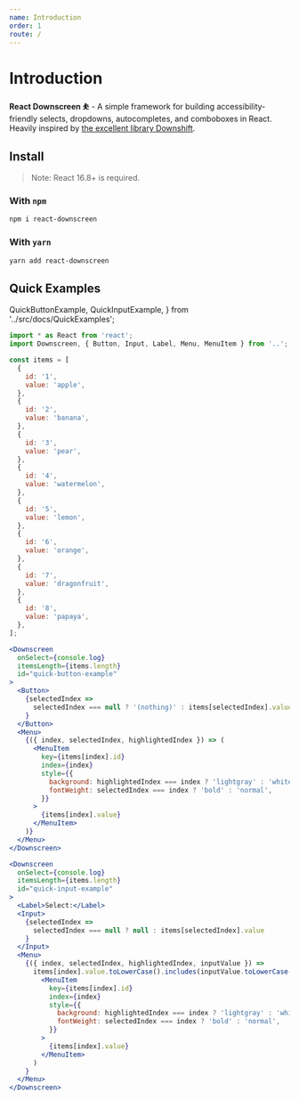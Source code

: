 ```yaml
---
name: Introduction
order: 1
route: /
---
```


# Introduction

**React Downscreen ⛹️** - A simple framework for building accessibility-friendly selects, dropdowns, autocompletes, and comboboxes in React. Heavily inspired by [the excellent library Downshift](https://github.com/downshift-js/downshift).

## Install

> Note: React 16.8+ is required.

### With `npm`

```sh
npm i react-downscreen
```

### With `yarn`

```sh
yarn add react-downscreen
```

## Quick Examples

  QuickButtonExample,
  QuickInputExample,
} from '../src/docs/QuickExamples';

<QuickButtonExample />
<QuickInputExample />

```js
import * as React from 'react';
import Downscreen, { Button, Input, Label, Menu, MenuItem } from '..';
```

```js
const items = [
  {
    id: '1',
    value: 'apple',
  },
  {
    id: '2',
    value: 'banana',
  },
  {
    id: '3',
    value: 'pear',
  },
  {
    id: '4',
    value: 'watermelon',
  },
  {
    id: '5',
    value: 'lemon',
  },
  {
    id: '6',
    value: 'orange',
  },
  {
    id: '7',
    value: 'dragonfruit',
  },
  {
    id: '8',
    value: 'papaya',
  },
];
```

```jsx
<Downscreen
  onSelect={console.log}
  itemsLength={items.length}
  id="quick-button-example"
>
  <Button>
    {selectedIndex =>
      selectedIndex === null ? '(nothing)' : items[selectedIndex].value
    }
  </Button>
  <Menu>
    {({ index, selectedIndex, highlightedIndex }) => (
      <MenuItem
        key={items[index].id}
        index={index}
        style={{
          background: highlightedIndex === index ? 'lightgray' : 'white',
          fontWeight: selectedIndex === index ? 'bold' : 'normal',
        }}
      >
        {items[index].value}
      </MenuItem>
    )}
  </Menu>
</Downscreen>
```

```jsx
<Downscreen
  onSelect={console.log}
  itemsLength={items.length}
  id="quick-input-example"
>
  <Label>Select:</Label>
  <Input>
    {selectedIndex =>
      selectedIndex === null ? null : items[selectedIndex].value
    }
  </Input>
  <Menu>
    {({ index, selectedIndex, highlightedIndex, inputValue }) =>
      items[index].value.toLowerCase().includes(inputValue.toLowerCase()) && (
        <MenuItem
          key={items[index].id}
          index={index}
          style={{
            background: highlightedIndex === index ? 'lightgray' : 'white',
            fontWeight: selectedIndex === index ? 'bold' : 'normal',
          }}
        >
          {items[index].value}
        </MenuItem>
      )
    }
  </Menu>
</Downscreen>
```
